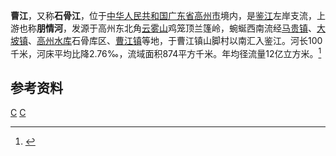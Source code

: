 {{Otheruses|曹江|other=同名或類似名的其它條目描述}}
'''曹江'''，又称'''石骨江'''，位于[[中华人民共和国|中华人民共和国]][[广东省|广东省]][[高州市|高州市]]境内，是[[鉴江|鉴江]]左岸支流，上游也称'''朋情河'''，发源于高州东北角[[云雾山|云雾山]]鸡笼顶兰篷岭，蜿蜒西南流经[[马贵镇|马贵镇]]、[[大坡镇_(高州市)|大坡镇]]、[[高州水库|高州水库]]石骨库区、[[曹江镇|曹江镇]]等地，于曹江镇山脚村以南汇入鉴江。河长100千米，河床平均比降2.76‰，流域面积874平方千米。年均径流量12亿立方米。<ref name="中国河湖大典">{{cite book |author=《[[中国河湖大典|中国河湖大典]]》编纂委员会 |title=《中国河湖大典·珠江卷》 |year=2013年1月 |publisher=中国水利水电出版社 |location=北京 |pages=373页|isbn= 978-7-5170-0561-2 }}</ref>

==参考资料==
{{reflist}}

{{粤桂琼沿海诸河流}}

[[category:广东河流|C]]
[[category:高州市|C]]